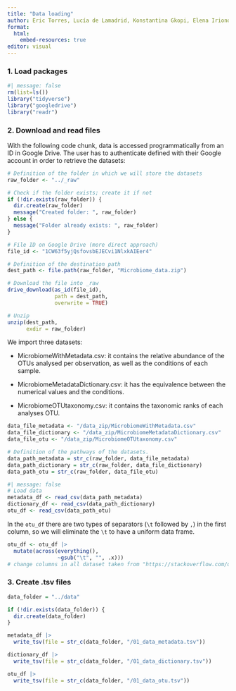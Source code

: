 ```yaml
---
title: "Data loading"
author: Eric Torres, Lucía de Lamadrid, Konstantina Gkopi, Elena Iriondo, Jorge Santiago
format:
  html:
    embed-resources: true
editor: visual
---
```


### 1. Load packages

```r
#| message: false 
rm(list=ls())
library("tidyverse") 
library("googledrive")
library("readr")
```

### 2. Download and read files

With the following code chunk, data is accessed programmatically from an ID in Google Drive. The user has to authenticate defined with their Google account in order to retrieve the datasets:

```r
# Definition of the folder in which we will store the datasets
raw_folder <- "../_raw"

# Check if the folder exists; create it if not
if (!dir.exists(raw_folder)) {
  dir.create(raw_folder)
  message("Created folder: ", raw_folder)
} else {
  message("Folder already exists: ", raw_folder)
}

# File ID on Google Drive (more direct approach)
file_id <- "1CW63f5yjQsfovsbEJECvi1NlxkAIEer4"

# Definition of the destination path 
dest_path <- file.path(raw_folder, "Microbiome_data.zip")

# Download the file into _raw
drive_download(as_id(file_id), 
               path = dest_path, 
               overwrite = TRUE)

# Unzip 
unzip(dest_path, 
      exdir = raw_folder)
```

We import three datasets:

-   MicrobiomeWithMetadata.csv: it contains the relative abundance of the OTUs analysed per observation, as well as the conditions of each sample.

-   MicrobiomeMetadataDictionary.csv: it has the equivalence between the numerical values and the conditions.

-   MicrobiomeOTUtaxonomy.csv: it contains the taxonomic ranks of each analyses OTU.

```r
data_file_metadata <- "/data_zip/MicrobiomeWithMetadata.csv" 
data_file_dictionary <- "/data_zip/MicrobiomeMetadataDictionary.csv" 
data_file_otu <- "/data_zip/MicrobiomeOTUtaxonomy.csv"  

# Definition of the pathways of the datasets.
data_path_metadata = str_c(raw_folder, data_file_metadata) 
data_path_dictionary = str_c(raw_folder, data_file_dictionary) 
data_path_otu = str_c(raw_folder, data_file_otu) 
```

```r
#| message: false  
# Load data 
metadata_df <- read_csv(data_path_metadata) 
dictionary_df <- read_csv(data_path_dictionary)
otu_df <- read_csv(data_path_otu)  
```

In the `otu_df` there are two types of separators (`\t` followed by `,`) in the first column, so we will eliminate the `\t` to have a uniform data frame.

```r
otu_df <- otu_df |> 
  mutate(across(everything(), 
                ~gsub("\t", "", .x)))
# change columns in all dataset taken from "https://stackoverflow.com/questions/43456687/using-dplyr-gsub-on-many-columns"
```

### 3. Create .tsv files

```r
data_folder = "../data"

if (!dir.exists(data_folder)) {
  dir.create(data_folder)
}

metadata_df |> 
  write_tsv(file = str_c(data_folder, "/01_data_metadata.tsv"))

dictionary_df |> 
  write_tsv(file = str_c(data_folder, "/01_data_dictionary.tsv"))

otu_df |> 
  write_tsv(file = str_c(data_folder, "/01_data_otu.tsv"))
```
